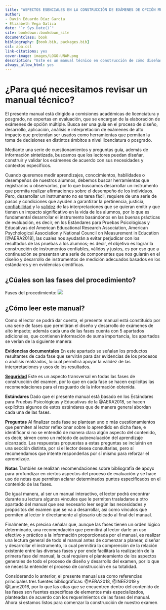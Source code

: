 ```yaml
--- 
title: "ASPECTOS ESENCIALES EN LA CONSTRUCCIÓN DE EXÁMENES DE OPCIÓN MÚLTIPLE"
author: 
- Davin Eduardo Díaz García
- Elizabeth Vega Gatica
date: "`r Sys.Date()`"
site: bookdown::bookdown_site
documentclass: book
bibliography: [book.bib, packages.bib]
csl: apa.csl
link-citations: yes
cover-image: images/LOGO-UNAM.png
description: "Este es un manual técnico en construcción de cómo diseñar, aplicar y validar exámenes de opción múltiple de alto impacto"
always_allow_html: yes
---
```


# ¿Para qué necesitamos revisar un manual técnico? {-#para}

El presente manual está dirigido a comisiones académicas de licenciatura y posgrado, no expertas en evaluación, que se encargan de la elaboración de exámenes de opción múltiple. Busca ser una guía en el proceso de diseño, desarrollo, aplicación, análisis e interpretación de exámenes de alto impacto que pretendan ser usados como herramientas que permitan la toma de decisiones en distintos ámbitos a nivel licenciatura o posgrado.  

Mediante una serie de cuestionamientos y preguntas guía, además de información sintetizada, buscamos que los lectores puedan diseñar, construir y validar los exámenes de acuerdo con sus necesidades y contextos específicos.

Cuando queremos medir aprendizajes, conocimientos, habilidades o desempeños de nuestros alumnos, debemos buscar herramientas que registrarlos u observarlos, por lo que buscamos desarrollar un instrumento que permita realizar afirmaciones sobre el desempeño de los individuos. Pero, desarrollar un instrumento no es tarea fácil, requiere de una serie de pasos y condiciones que ayuden a garantizar la pertinencia, justicia, [confiabilidad](#confiabilidad) y la [validez](#validez-G) de las interpretaciones que se quieran emitir y que tienen un impacto significativo en la vida de los alumnos, por lo que es fundamental desarrollar el instrumento basándonos en las buenas prácticas de evaluación, es decir, en los Estándares para Pruebas Psicológicas y Educativas del American Educational Research Association, American Psychological Association y National Council on Measurement in Education [@AERA2018], las cuales nos ayudarán a evitar perjudicar con los resultados de las pruebas a los alumnos; es decir, el objetivo es lograr la construcción de instrumentos confiables, válidos y justos, es por eso que a continuación se presentan una serie de componentes que nos guiarán en el diseño y desarrollo de instrumentos de medición adecuados basados en los estándares y en evidencias científicas. 

## ¿Cúales son las fases del procedimiento? {-#fases}

Fases del procedimiento: ![](images/infografia.png) 

## ¿Cómo leer este manual? {-#instructivo}

Como el lector se podrá dar cuenta, el presente manual está constituido por una serie de fases que permitirán el diseño y desarrollo de exámenes de alto impacto; además cada una de las fases cuenta con 5 apartados adicionales, que contienen información de suma importancia, los apartados se verían de la siguiente manera:  

:::evidencia
**Evidencias documentales** 
En este apartado se señalan los productos resultantes de cada fase que servirán para dar evidencias de los procesos o análisis realizados, lo cual permitirá apoyar la validez de las interpretaciones y usos de los resultados. 
:::

:::seguridad
[**Seguridad**](#seguridad-G)
Este es un aspecto transversal en todas las fases de construcción del examen, por lo que en cada fase se hacen explicitas las recomendaciones para el resguardo de la información obtenida. 
:::

:::aera
**Estándares** Dado que el presente manual está basado en los Estándares para Pruebas Psicológicas y Educativas de la @AERA2018, se hacen explícitos algunos de estos estándares que de manera general abordan cada una de las fases. 
:::

:::quiz
**Preguntas** Al finalizar cada fase se plantean uno o más cuestionamientos que permiten al lector reflexionar sobre lo aprendido en dicha fase, e identificar si no se entendió de manera clara algún aspecto del contenido, es decir, sirven como un método de autoevaluación del aprendizaje alcanzado. Las respuestas propuestas a estas preguntas se incluirán en una sección distinta, por si el lector desea consultarlas, pero sí recomendamos que intente responderlas por sí mismo para reforzar el aprendizaje.
:::



:::nota
**Notas**
También se realizan recomendaciones sobre bibliografía de apoyo para profundizar en ciertos aspectos del proceso de evaluación y se hace uso de notas que permiten aclarar determinados puntos especificados en el contenido de las fases.
:::

De igual manera, al ser un manual interactivo, el lector podrá encontrar durante su lectura algunos vínculos que le permiten trasladarse a otro apartado del manual que sea necesario leer según las necesidades y propósitos del examen que se va a desarrollar, así como vínculos que permiten al lector ir directamente al glosario ubicado al final del manual. 

Finalmente, es preciso señalar que, aunque las fases tienen un orden lógico determinado, una recomendación que permitirá al lector darle un uso efectivo y práctico a la información proporcionada por el manual, es realizar una lectura general de todo el manual antes de comenzar a planear, diseñar y desarrollar el instrumento, lo cual permitirá la comprensión de la relación existente entre las diversas fases y por ende facilitará la realización de la primera fase del manual, la cual requiere el planteamiento de los aspectos generales de todo el proceso de diseño y desarrollo del examen, por lo que se necesita entender el proceso de construcción en su totalidad.

Considerando lo anterior, el presente manual usa como referencias principales tres fuentes bibliográficas:  @AERA2018, @INEE2019 y @Lane2016, por lo que las citas que se encuentren dentro del contenido de las fases son fuentes específicas de elementos más especializados, planteadas de acuerdo con los requerimientos de las fases del manual. 
Ahora si estamos listos para comenzar la construcción de nuestro examen. 
